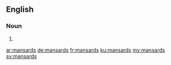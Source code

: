 ==English==

===Noun===
{{head|en|plural}}

# {{plural of|mansard|lang=en}}

[[ar:mansards]]
[[de:mansards]]
[[fr:mansards]]
[[ku:mansards]]
[[my:mansards]]
[[sv:mansards]]